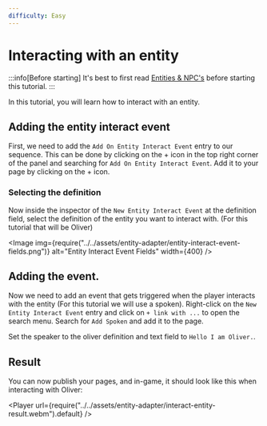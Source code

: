 ```yaml
---
difficulty: Easy
---
```



# Interacting with an entity
:::info[Before starting]
It's best to first read [Entities & NPC's](./index.mdx) before starting this tutorial.
:::

In this tutorial, you will learn how to interact with an entity.

## Adding the entity interact event
First, we need to add the `Add On Entity Interact Event` entry to our sequence. This can be done by clicking on the + icon in the top right corner of the panel and searching for `Add On Entity Interact Event`. Add it to your page by clicking on the + icon.

<EntrySearch entryName="entity_interact_event"/>

### Selecting the definition
Now inside the inspector of the `New Entity Interact Event` at the definition field, select the definition of the entity you want to interact with. (For this tutorial that will be Oliver)

<Image img={require("../../assets/entity-adapter/entity-interact-event-fields.png")} alt="Entity Interact Event Fields" width={400} />

## Adding the event.
Now we need to add an event that gets triggered when the player interacts with the entity (For this tutorial we will use a spoken). Right-click on the `New Entity Interact Event` entry and click on `+ link with ...` to open the search menu. Search for `Add Spoken` and add it to the page.

<EntrySearch entryName="spoken"/>

Set the speaker to the oliver definition and text field to `Hello I am Oliver.`.

## Result
You can now publish your pages, and in-game, it should look like this when interacting with Oliver:

<Player url={require("../../assets/entity-adapter/interact-entity-result.webm").default} />
